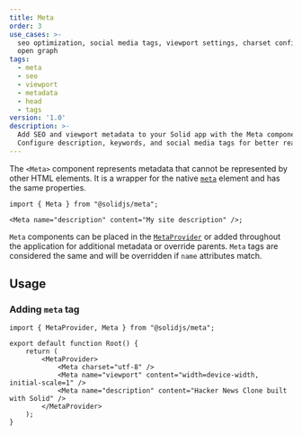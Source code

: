 ```yaml
---
title: Meta
order: 3
use_cases: >-
  seo optimization, social media tags, viewport settings, charset configuration,
  open graph
tags:
  - meta
  - seo
  - viewport
  - metadata
  - head
  - tags
version: '1.0'
description: >-
  Add SEO and viewport metadata to your Solid app with the Meta component.
  Configure description, keywords, and social media tags for better reach.
---
```


The `<Meta>` component represents metadata that cannot be represented by other HTML elements.
It is a wrapper for the native [`meta`](https://developer.mozilla.org/en-US/docs/Web/HTML/Element/meta) element and has the same properties.

```tsx twoslash
import { Meta } from "@solidjs/meta";

<Meta name="description" content="My site description" />;
```


`Meta` components can be placed in the [`MetaProvider`](/solid-meta/reference/meta/metaprovider) or added throughout the application for additional metadata or override parents.
`Meta` tags are considered the same and will be overridden if `name` attributes match.
## Usage

### Adding `meta` tag

```tsx twoslash {6-8}
import { MetaProvider, Meta } from "@solidjs/meta";

export default function Root() {
	return (
		<MetaProvider>
			<Meta charset="utf-8" />
			<Meta name="viewport" content="width=device-width, initial-scale=1" />
			<Meta name="description" content="Hacker News Clone built with Solid" />
		</MetaProvider>
	);
}
```
